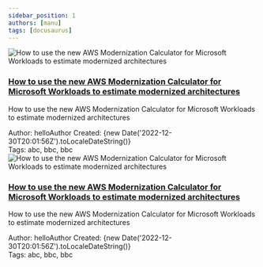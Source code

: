 ```yaml
---
sidebar_position: 1
authors: [manu]
tags: [docusaurus]
---
```

<div>
  <div class="blog-post">
    <div class="top-container">
      <div class="image-container">
          <img 
          src="https://d2908q01vomqb2.cloudfront.net/8effee409c625e1a2d8f5033631840e6ce1dcb64/2022/12/30/modcalc-300x168.png"
            alt="How to use the new AWS Modernization Calculator for Microsoft Workloads to estimate modernized architectures" class="image"/>
      </div>
      <div class="content">
          <h3><a href="https://aws.amazon.com/blogs/modernizing-with-aws/aws-modernization-calculator-microsoft-workloads-estimate/">
          How to use the new AWS Modernization Calculator for Microsoft Workloads to estimate modernized architectures
          </a></h3>
          <p>How to use the new AWS Modernization Calculator for Microsoft Workloads to estimate modernized architectures</p>
          <div class="meta-data">
            <span>Author: <span class="primary-text">helloAuthor</span></span>
            <span>Created: <span class="primary-text">{new Date('2022-12-30T20:01:56Z').toLocaleDateString()}</span></span>
          </div>
      </div>
    </div>
    <div class="tags">
      <span>Tags: </span>
      <span class="primary-text">abc</span>, <span class="primary-text">bbc</span>, <span class="primary-text">bbc</span>
    </div>
  </div>
  <div class="blog-post">
    <div class="top-container">
      <div class="image-container">
          <img 
          src="https://d2908q01vomqb2.cloudfront.net/8effee409c625e1a2d8f5033631840e6ce1dcb64/2022/12/30/modcalc-300x168.png"
            alt="How to use the new AWS Modernization Calculator for Microsoft Workloads to estimate modernized architectures" class="image"/>
      </div>
      <div class="content">
          <h3><a href="https://aws.amazon.com/blogs/modernizing-with-aws/aws-modernization-calculator-microsoft-workloads-estimate/">
          How to use the new AWS Modernization Calculator for Microsoft Workloads to estimate modernized architectures
          </a></h3>
          <p>How to use the new AWS Modernization Calculator for Microsoft Workloads to estimate modernized architectures</p>
          <div class="meta-data">
            <span>Author: <span class="primary-text">helloAuthor</span></span>
            <span>Created: <span class="primary-text">{new Date('2022-12-30T20:01:56Z').toLocaleDateString()}</span></span>
          </div>
      </div>
    </div>
    <div class="tags">
      <span>Tags: </span>
      <span class="primary-text">abc</span>, <span class="primary-text">bbc</span>, <span class="primary-text">bbc</span>
    </div>
  </div>
</div>
